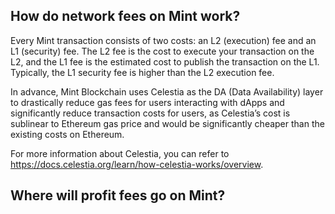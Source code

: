 ## How do network fees on Mint work?

Every Mint transaction consists of two costs: an L2 (execution) fee and an L1 (security) fee. The L2 fee is the cost to execute your transaction on the L2, and the L1 fee is the estimated cost to publish the transaction on the L1. Typically, the L1 security fee is higher than the L2 execution fee.

In advance, Mint Blockchain uses Celestia as the DA (Data Availability) layer to drastically reduce gas fees for users interacting with dApps and significantly reduce transaction costs for users, as Celestia’s cost is sublinear to Ethereum gas price and would be significantly cheaper than the existing costs on Ethereum. 

For more information about Celestia, you can refer to https://docs.celestia.org/learn/how-celestia-works/overview.

## Where will profit fees go on Mint?